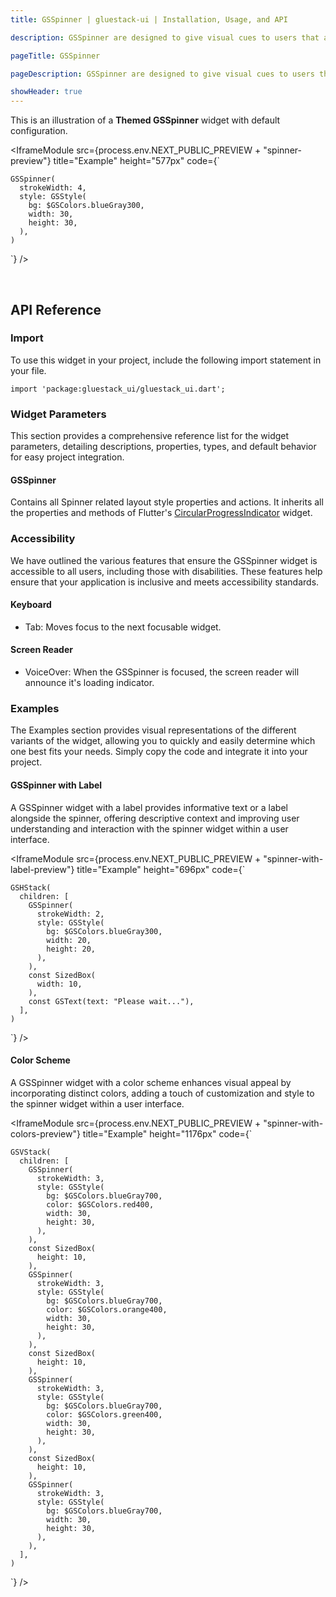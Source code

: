 ```yaml
---
title: GSSpinner | gluestack-ui | Installation, Usage, and API

description: GSSpinner are designed to give visual cues to users that an action is being processed or that a change or result is expected. They are useful for improving the user experience by reducing frustration and uncertainty.

pageTitle: GSSpinner

pageDescription: GSSpinner are designed to give visual cues to users that an action is being processed or that a change or result is expected. They are useful for improving the user experience by reducing frustration and uncertainty.

showHeader: true
---
```



<Meta title="Components/Feedback/Spinner" />

This is an illustration of a **Themed GSSpinner** widget with default configuration.

<IframeModule
  src={process.env.NEXT_PUBLIC_PREVIEW + "spinner-preview"}
  title="Example"
  height="577px"
  code={`

    GSSpinner(
      strokeWidth: 4,
      style: GSStyle(
        bg: $GSColors.blueGray300,
        width: 30,
        height: 30,
      ),
    )

`}
/>

<br />

## API Reference

### Import

To use this widget in your project, include the following import statement in your file.

```
import 'package:gluestack_ui/gluestack_ui.dart';
```

### Widget Parameters

This section provides a comprehensive reference list for the widget parameters, detailing descriptions, properties, types, and default behavior for easy project integration.

#### GSSpinner

Contains all Spinner related layout style properties and actions.
It inherits all the properties and methods of Flutter's [CircularProgressIndicator](https://api.flutter.dev/flutter/material/CircularProgressIndicator-class.html) widget.

### Accessibility

We have outlined the various features that ensure the GSSpinner widget is accessible to all users, including those with disabilities. These features help ensure that your application is inclusive and meets accessibility standards.

#### Keyboard

- Tab: Moves focus to the next focusable widget.

#### Screen Reader

- VoiceOver: When the GSSpinner is focused, the screen reader will announce it's loading indicator.

### Examples

The Examples section provides visual representations of the different variants of the widget, allowing you to quickly and easily determine which one best fits your needs. Simply copy the code and integrate it into your project.

#### GSSpinner with Label

A GSSpinner widget with a label provides informative text or a label alongside the spinner, offering descriptive context and improving user understanding and interaction with the spinner widget within a user interface.

<IframeModule
  src={process.env.NEXT_PUBLIC_PREVIEW + "spinner-with-label-preview"}
  title="Example"
  height="696px"
  code={`

    GSHStack(
      children: [
        GSSpinner(
          strokeWidth: 2,
          style: GSStyle(
            bg: $GSColors.blueGray300,
            width: 20,
            height: 20,
          ),
        ),
        const SizedBox(
          width: 10,
        ),
        const GSText(text: "Please wait..."),
      ],
    )

`}
/>

#### Color Scheme

A GSSpinner widget with a color scheme enhances visual appeal by incorporating distinct colors, adding a touch of customization and style to the spinner widget within a user interface.

<IframeModule
  src={process.env.NEXT_PUBLIC_PREVIEW + "spinner-with-colors-preview"}
  title="Example"
  height="1176px"
  code={`

    GSVStack(
      children: [
        GSSpinner(
          strokeWidth: 3,
          style: GSStyle(
            bg: $GSColors.blueGray700,
            color: $GSColors.red400,
            width: 30,
            height: 30,
          ),
        ),
        const SizedBox(
          height: 10,
        ),
        GSSpinner(
          strokeWidth: 3,
          style: GSStyle(
            bg: $GSColors.blueGray700,
            color: $GSColors.orange400,
            width: 30,
            height: 30,
          ),
        ),
        const SizedBox(
          height: 10,
        ),
        GSSpinner(
          strokeWidth: 3,
          style: GSStyle(
            bg: $GSColors.blueGray700,
            color: $GSColors.green400,
            width: 30,
            height: 30,
          ),
        ),
        const SizedBox(
          height: 10,
        ),
        GSSpinner(
          strokeWidth: 3,
          style: GSStyle(
            bg: $GSColors.blueGray700,
            width: 30,
            height: 30,
          ),
        ),
      ],
    )

`}
/>

<br />
